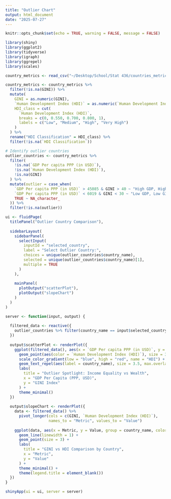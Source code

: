 ```yaml
---
title: "Outlier Chart"
output: html_document
date: "2025-07-27"
---
```


```r
knitr::opts_chunk$set(echo = TRUE, warning = FALSE, message = FALSE)
```

```r

library(shiny)
library(ggplot2)
library(tidyverse)
library(igraph)
library(ggrepel)
library(scales)

```


```r

country_metrics <- read_csv("~/Desktop/School/Stat 436/countries_metric - Sheet1.csv")

country_metrics <- country_metrics %>%
  filter(!is.na(GINI)) %>%
  mutate(
    GINI = as.numeric(GINI),
    `Human Development Index (HDI)` = as.numeric(`Human Development Index (HDI)`),
    HDI_class = cut(
      `Human Development Index (HDI)`,
      breaks = c(0, 0.550, 0.700, 0.800, 1),
      labels = c("Low", "Medium", "High", "Very High")
    )
  ) %>%
  rename("HDI Classification" = HDI_class) %>%
  filter(!is.na(`HDI Classification`))

# Identify outlier countries
outlier_countries <- country_metrics %>%
  filter(
    !is.na(`GDP Per capita PPP (in USD)`),
    !is.na(`Human Development Index (HDI)`),
    !is.na(GINI)
  ) %>%
  mutate(outlier = case_when(
    `GDP Per capita PPP (in USD)` > 45085 & GINI > 40 ~ "High GDP, High GINI",
    `GDP Per capita PPP (in USD)` < 6019 & GINI < 30 ~ "Low GDP, Low GINI",
    TRUE ~ NA_character_
  )) %>%
  filter(!is.na(outlier))

ui <- fluidPage(
  titlePanel("Outlier Country Comparison"),
  
  sidebarLayout(
    sidebarPanel(
      selectInput(
        inputId = "selected_country",
        label = "Select Outlier Country:",
        choices = unique(outlier_countries$country_name),
        selected = unique(outlier_countries$country_name)[1],
        multiple = TRUE
      )
    ),
    
    mainPanel(
      plotOutput("scatterPlot"),
      plotOutput("slopeChart")
    )
  )
)

server <- function(input, output) {
  
  filtered_data <- reactive({
    outlier_countries %>% filter(country_name == input$selected_country)
  })
  
  output$scatterPlot <- renderPlot({
    ggplot(filtered_data(), aes(x = `GDP Per capita PPP (in USD)`, y = GINI)) +
      geom_point(aes(color = `Human Development Index (HDI)`), size = 3, alpha = 0.8) +
      scale_color_gradient(low = "blue", high = "red", name = "HDI") +
      geom_text_repel(aes(label = country_name), size = 3.5, max.overlaps = 10) +
      labs(
        title = "Outlier Spotlight: Income Equality vs Wealth",
        x = "GDP Per Capita (PPP, USD)",
        y = "GINI Index"
      ) +
      theme_minimal()
  })
  
  output$slopeChart <- renderPlot({
    data <- filtered_data() %>%
      pivot_longer(cols = c(GINI, `Human Development Index (HDI)`),
                   names_to = "Metric", values_to = "Value")
    
    ggplot(data, aes(x = Metric, y = Value, group = country_name, color = country_name)) +
      geom_line(linewidth = 1) +
      geom_point(size = 3) +
      labs(
        title = "GINI vs HDI Comparison by Country",
        x = "Metric",
        y = "Value"
      ) +
      theme_minimal() +
      theme(legend.title = element_blank())
  })
}

shinyApp(ui = ui, server = server)

```

